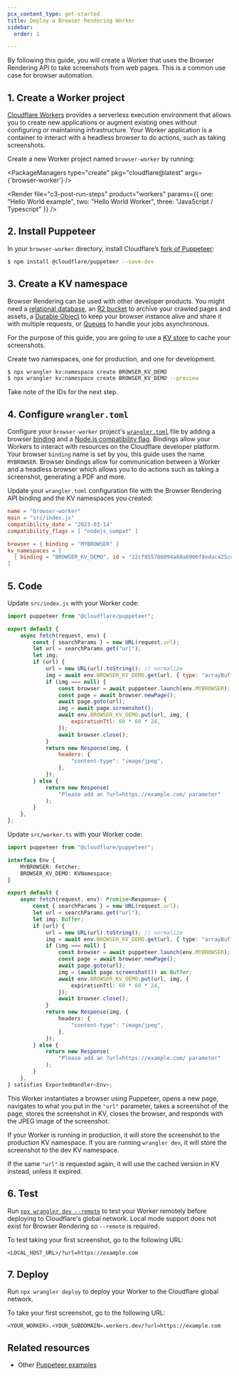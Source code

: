 ```yaml
---
pcx_content_type: get-started
title: Deploy a Browser Rendering Worker
sidebar:
  order: 1

---
```



By following this guide, you will create a Worker that uses the Browser Rendering API to take screenshots from web pages. This is a common use case for browser automation.

<Render file="prereqs" product="workers" />

## 1. Create a Worker project

[Cloudflare Workers](/workers/) provides a serverless execution environment that allows you to create new applications or augment existing ones without configuring or maintaining infrastructure. Your Worker application is a container to interact with a headless browser to do actions, such as taking screenshots.

Create a new Worker project named `browser-worker` by running:

<PackageManagers type="create" pkg="cloudflare@latest" args={'browser-worker'} />

<Render file="c3-post-run-steps" product="workers" params={{ one: "Hello World example", two: "Hello World Worker", three: "JavaScript / Typescript" }} />

## 2. Install Puppeteer

In your `browser-worker` directory, install Cloudflare’s [fork of Puppeteer](/browser-rendering/platform/puppeteer/):

```sh
$ npm install @cloudflare/puppeteer --save-dev
```

## 3. Create a KV namespace

Browser Rendering can be used with other developer products. You might need a [relational database](/d1/), an [R2 bucket](/r2/) to archive your crawled pages and assets, a [Durable Object](/durable-objects/) to keep your browser instance alive and share it with multiple requests, or [Queues](/queues/) to handle your jobs asynchronous.

For the purpose of this guide, you are going to use a [KV store](/kv/concepts/kv-namespaces/) to cache your screenshots.

Create two namespaces, one for production, and one for development.

```sh
$ npx wrangler kv:namespace create BROWSER_KV_DEMO
$ npx wrangler kv:namespace create BROWSER_KV_DEMO --preview
```

Take note of the IDs for the next step.

## 4. Configure `wrangler.toml`

Configure your `browser-worker` project's [`wrangler.toml`](/workers/wrangler/configuration/) file by adding a browser [binding](/workers/runtime-apis/bindings/) and a [Node.js compatibility flag](/workers/configuration/compatibility-dates/#nodejs-compatibility-flag). Bindings allow your Workers to interact with resources on the Cloudflare developer platform. Your browser `binding` name is set by you, this guide uses the name `MYBROWSER`. Browser bindings allow for communication between a Worker and a headless browser which allows you to do actions such as taking a screenshot, generating a PDF and more.

Update your `wrangler.toml` configuration file with the Browser Rendering API binding and the KV namespaces you created:

```toml
name = "browser-worker"
main = "src/index.js"
compatibility_date = "2023-03-14"
compatibility_flags = [ "nodejs_compat" ]

browser = { binding = "MYBROWSER" }
kv_namespaces = [
  { binding = "BROWSER_KV_DEMO", id = "22cf855786094a88a6906f8edac425cd", preview_id = "e1f8b68b68d24381b57071445f96e623" }
]
```

## 5. Code

<Tabs> <TabItem label="JavaScript" icon="seti:javascript">
Update `src/index.js` with your Worker code:

```js
import puppeteer from "@cloudflare/puppeteer";

export default {
	async fetch(request, env) {
		const { searchParams } = new URL(request.url);
		let url = searchParams.get("url");
		let img;
		if (url) {
			url = new URL(url).toString(); // normalize
			img = await env.BROWSER_KV_DEMO.get(url, { type: "arrayBuffer" });
			if (img === null) {
				const browser = await puppeteer.launch(env.MYBROWSER);
				const page = await browser.newPage();
				await page.goto(url);
				img = await page.screenshot();
				await env.BROWSER_KV_DEMO.put(url, img, {
					expirationTtl: 60 * 60 * 24,
				});
				await browser.close();
			}
			return new Response(img, {
				headers: {
					"content-type": "image/jpeg",
				},
			});
		} else {
			return new Response(
				"Please add an ?url=https://example.com/ parameter"
			);
		}
	},
};
```

</TabItem> <TabItem label="TypeScript" icon="seti:typescript">
Update `src/worker.ts` with your Worker code:

```ts
import puppeteer from "@cloudflare/puppeteer";

interface Env {
	MYBROWSER: Fetcher;
	BROWSER_KV_DEMO: KVNamespace;
}

export default {
	async fetch(request, env): Promise<Response> {
		const { searchParams } = new URL(request.url);
		let url = searchParams.get("url");
		let img: Buffer;
		if (url) {
			url = new URL(url).toString(); // normalize
			img = await env.BROWSER_KV_DEMO.get(url, { type: "arrayBuffer" });
			if (img === null) {
				const browser = await puppeteer.launch(env.MYBROWSER);
				const page = await browser.newPage();
				await page.goto(url);
				img = (await page.screenshot()) as Buffer;
				await env.BROWSER_KV_DEMO.put(url, img, {
					expirationTtl: 60 * 60 * 24,
				});
				await browser.close();
			}
			return new Response(img, {
				headers: {
					"content-type": "image/jpeg",
				},
			});
		} else {
			return new Response(
				"Please add an ?url=https://example.com/ parameter"
			);
		}
	},
} satisfies ExportedHandler<Env>;
```

</TabItem> </Tabs>

This Worker instantiates a browser using Puppeteer, opens a new page, navigates to what you put in the `"url"` parameter, takes a screenshot of the page, stores the screenshot in KV, closes the browser, and responds with the JPEG image of the screenshot.

If your Worker is running in production, it will store the screenshot to the production KV namespace. If you are running `wrangler dev`, it will store the screenshot to the dev KV namespace.

If the same `"url"` is requested again, it will use the cached version in KV instead, unless it expired.

## 6. Test

Run [`npx wrangler dev --remote`](/workers/wrangler/commands/#dev) to test your Worker remotely before deploying to Cloudflare's global network. Local mode support does not exist for Browser Rendering so `--remote` is required.

To test taking your first screenshot, go to the following URL:

`<LOCAL_HOST_URL>/?url=https://example.com`

## 7. Deploy

Run `npx wrangler deploy` to deploy your Worker to the Cloudflare global network.

To take your first screenshot, go to the following URL:

`<YOUR_WORKER>.<YOUR_SUBDOMAIN>.workers.dev/?url=https://example.com`

## Related resources

* Other [Puppeteer examples](https://github.com/cloudflare/puppeteer/tree/main/examples)

